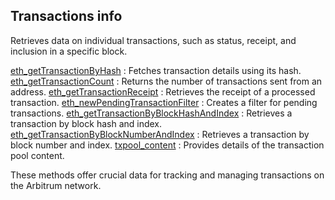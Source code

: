 ## Transactions info

Retrieves data on individual transactions, such as status, receipt, and inclusion in a specific block.

[eth_getTransactionByHash](/arbitrum-api/transactionsinfo/eth_getTransactionByHash) : Fetches transaction details using its hash.
[eth_getTransactionCount](/arbitrum-api/transactionsinfo/eth_getTransactionCount) : Returns the number of transactions sent from an address.
[eth_getTransactionReceipt](/arbitrum-api/transactionsinfo/eth_getTransactionReceipt) : Retrieves the receipt of a processed transaction.
[eth_newPendingTransactionFilter](/arbitrum-api/transactionsinfo/eth_newPendingTransactionFilter) : Creates a filter for pending transactions.
[eth_getTransactionByBlockHashAndIndex](/arbitrum-api/transactionsinfo/eth_getTransactionByBlockHashAndIndex) : Retrieves a transaction by block hash and index.
[eth_getTransactionByBlockNumberAndIndex](/arbitrum-api/transactionsinfo/eth_getTransactionByBlockNumberAndIndex) : Retrieves a transaction by block number and index.
[txpool_content](/arbitrum-api/transactionsinfo/txpool_content) : Provides details of the transaction pool content.

These methods offer crucial data for tracking and managing transactions on the Arbitrum network.
